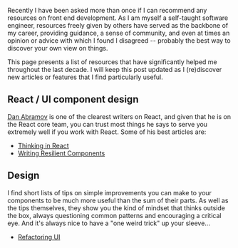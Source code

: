 


Recently I have been asked more than once if I can recommend any resources on front end development. As I am myself a self-taught software engineer, resources freely given by others have served as the backbone of my career, providing guidance, a sense of community, and even at times an opinion or advice with which I found I disagreed -- probably the best way to discover your own view on things.

This page presents a list of resources that have significantly helped me throughout the last decade. I will keep this post updated as I (re)discover new articles or features that I find particularly useful.

## React / UI component design

[Dan Abramov](https://twitter.com/dan_abramov) is one of the clearest writers on React, and given that he is on the React core team, you can trust most things he says to serve you extremely well if you work with React. Some of his best articles are:

- [Thinking in React](https://reactjs.org/docs/thinking-in-react.html)
- [Writing Resilient Components](https://overreacted.io/writing-resilient-components/)

## Design

I find short lists of tips on simple improvements you can make to your components to be much more useful than the sum of their parts. As well as the tips themselves, they show you the kind of mindset that thinks outside the box, always questioning common patterns and encouraging a critical eye. And it's always nice to have a "one weird trick" up your sleeve...

- [Refactoring UI](https://twitter.com/i/events/994601867987619840)
